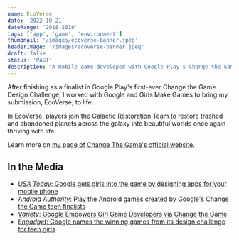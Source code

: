 ```yaml
---
name: EcoVerse
date: '2022-10-21'
dateRange: '2018-2019'
tags: ['app', 'game', 'environment']
thumbnail: '/images/ecoverse-banner.jpeg'
headerImage: '/images/ecoverse-banner.jpeg'
draft: false
status: 'PAST'
description: "A mobile game developed with Google Play's Change the Game Design Challenge"
---
```


After finishing as a finalist in Google Play's first-ever Change the Game Design Challenge, I worked with Google and Girls Make Games to bring my submission, EcoVerse, to life.

In [EcoVerse](https://play.google.com/store/apps/details?id=com.LearnDistrict.EcoVerse&hl=en_US&gl=US), players join the Galactic Restoration Team to restore trashed and abandoned planets across the galaxy into beautiful worlds once again thriving with life.

Learn more on [my page of Change The Game's official website](https://play.google.com/about/changethegame/designchallenge2018/dakota/).

## In the Media

- [_USA Today_: Google gets girls into the game by designing apps for your mobile phone](https://www.usatoday.com/story/tech/talkingtech/2018/11/08/teen-girls-design-android-games-you-can-now-get-google-play/1920479002/)
- [_Android Authority_: Play the Android games created by Google's Change the Game teen finalists](https://www.androidauthority.com/change-the-game-games-923258/)
- [_Variety_: Google Empowers Girl Game Developers via Change the Game](https://variety.com/2018/gaming/news/girl-game-developers-google-change-the-game-1203026066/)
- [_Engadget_: Google names the winning games from its design challenge for teen girls](https://www.engadget.com/2018-11-08-google-change-the-game-design-challenge-winners.html)
